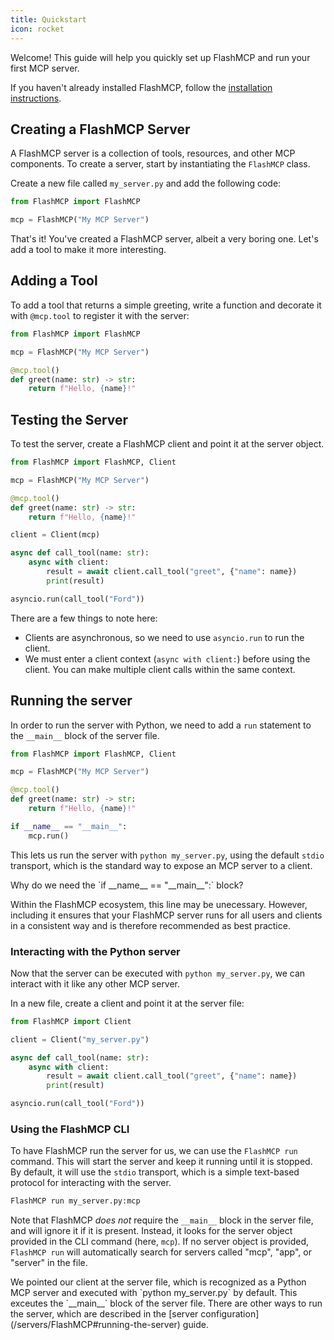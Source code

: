 ```yaml
---
title: Quickstart
icon: rocket
---
```


Welcome! This guide will help you quickly set up FlashMCP and run your first MCP server.

If you haven't already installed FlashMCP, follow the [installation instructions](/getting-started/installation).

## Creating a FlashMCP Server

A FlashMCP server is a collection of tools, resources, and other MCP components. To create a server, start by instantiating the `FlashMCP` class. 

Create a new file called `my_server.py` and add the following code:

```python my_server.py
from FlashMCP import FlashMCP

mcp = FlashMCP("My MCP Server")
```


That's it! You've created a FlashMCP server, albeit a very boring one. Let's add a tool to make it more interesting.


## Adding a Tool

To add a tool that returns a simple greeting, write a function and decorate it with `@mcp.tool` to register it with the server:

```python my_server.py {5-7}
from FlashMCP import FlashMCP

mcp = FlashMCP("My MCP Server")

@mcp.tool()
def greet(name: str) -> str:
    return f"Hello, {name}!"
```


## Testing the Server


To test the server, create a FlashMCP client and point it at the server object.

```python my_server.py {1, 9-16}
from FlashMCP import FlashMCP, Client

mcp = FlashMCP("My MCP Server")

@mcp.tool()
def greet(name: str) -> str:
    return f"Hello, {name}!"

client = Client(mcp)

async def call_tool(name: str):
    async with client:
        result = await client.call_tool("greet", {"name": name})
        print(result)

asyncio.run(call_tool("Ford"))
```

There are a few things to note here:
- Clients are asynchronous, so we need to use `asyncio.run` to run the client.
- We must enter a client context (`async with client:`) before using the client. You can make multiple client calls within the same context.

## Running the server

In order to run the server with Python, we need to add a `run` statement to the `__main__` block of the server file.

```python my_server.py {9-10}
from FlashMCP import FlashMCP, Client

mcp = FlashMCP("My MCP Server")

@mcp.tool()
def greet(name: str) -> str:
    return f"Hello, {name}!"

if __name__ == "__main__":
    mcp.run()
```

This lets us run the server with `python my_server.py`, using the default `stdio` transport, which is the standard way to expose an MCP server to a client.

<Tip>
Why do we need the `if __name__ == "__main__":` block?

Within the FlashMCP ecosystem, this line may be unecessary. However, including it ensures that your FlashMCP server runs for all users and clients in a consistent way and is therefore recommended as best practice.
</Tip>

### Interacting with the Python server

Now that the server can be executed with `python my_server.py`, we can interact with it like any other MCP server. 

In a new file, create a client and point it at the server file:

```python my_client.py
from FlashMCP import Client

client = Client("my_server.py")

async def call_tool(name: str):
    async with client:
        result = await client.call_tool("greet", {"name": name})
        print(result)

asyncio.run(call_tool("Ford"))
```



### Using the FlashMCP CLI

To have FlashMCP run the server for us, we can use the `FlashMCP run` command. This will start the server and keep it running until it is stopped. By default, it will use the `stdio` transport, which is a simple text-based protocol for interacting with the server.

```bash
FlashMCP run my_server.py:mcp
```

Note that FlashMCP *does not* require the `__main__` block in the server file, and will ignore it if it is present. Instead, it looks for the server object provided in the CLI command (here, `mcp`). If no server object is provided, `FlashMCP run` will automatically search for servers called "mcp", "app", or "server" in the file.

<Tip>
We pointed our client at the server file, which is recognized as a Python MCP server and executed with `python my_server.py` by default. This exceutes the `__main__` block of the server file. There are other ways to run the server, which are described in the [server configuration](/servers/FlashMCP#running-the-server) guide.
</Tip>

